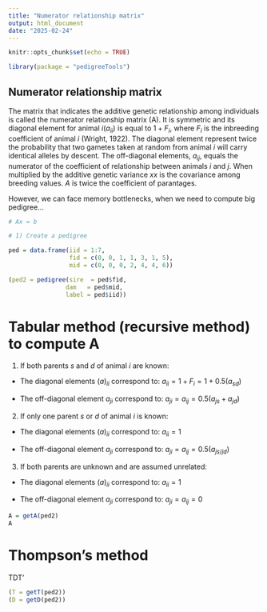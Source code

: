 ```yaml
---
title: "Numerator relationship matrix"
output: html_document
date: "2025-02-24"
---
```


```r
knitr::opts_chunk$set(echo = TRUE)
```


```r
library(package = "pedigreeTools")
```


## Numerator relationship matrix

The matrix that indicates the additive genetic relationship among individuals is called the numerator
relationship matrix (A). It is symmetric and its diagonal element for animal $i(a_{ii})$ is equal to $1 + F_i$, where $F_i$ is the inbreeding coefficient of animal $i$ (Wright, 1922). The diagonal element represent twice the probability that two gametes taken at random from animal $i$ will carry identical alleles by descent. The off-diagonal elements, $a_{ij}$, equals the numerator of the coefficient of relationship between animals $i$ and $j$. When multiplied by the additive genetic variance $xx$ is the covariance among breeding values. $A$ is twice the coefficient of parantages.

However, we can face memory bottlenecks, when we need to compute big pedigree...

```r
# Ax = b

# 1) Create a pedigree

ped = data.frame(iid = 1:7,
                 fid = c(0, 0, 1, 1, 3, 1, 5), 
                 mid = c(0, 0, 0, 2, 4, 4, 6))

(ped2 = pedigree(sire  = ped$fid, 
                dam   = ped$mid,
                label = ped$iid))
```

# Tabular method (recursive method) to compute A

1) If both parents $s$ and $d$ of animal $i$ are known:

- The diagonal elements $(a)_{ii}$ correspond to:
$a_{ii} = 1 + F_i = 1 + 0.5(a_{sd})$

- The off-diagonal element $a_{ji}$ correspond to:
$a_{ji} = a_{ij} = 0.5(a_{js} + a_{jd})$

2) If only one parent $s$ or $d$ of animal $i$ is known:

- The diagonal elements $(a)_{ii}$ correspond to:
$a_{ii} = 1$

- The off-diagonal element $a_{ji}$ correspond to:
$a_{ji} = a_{ij} = 0.5(a_{js/jd})$

3) If both parents are unknown and are assumed unrelated:

- The diagonal elements $(a)_{ii}$ correspond to:
$a_{ii} = 1$

- The off-diagonal element $a_{ji}$ correspond to:
$a_{ji} = a_{ij} = 0$

```r
A = getA(ped2)
A
```

# Thompson's method



TDT'

```r
(T = getT(ped2))
(D = getD(ped2))
```






